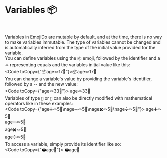 
# Variables 📦
<br/>

Variables in EmojiDo are mutable by default, and at the time, there is no way to make variables immutable.
The type of variables cannot be changed
and is automatically inferred from the type of the initial value provided for the variable.
<br/>
You can define variables using the <Code inline={true}>📦</Code> emoji, followed by the identifier and a <Code inline={true}>🪢</Code> representing equals and the variables initial value like this:
<br/>
<Code toCopy={"📦age🪢17🚀"}>📦age🪢17🚀</Code>
<br/>
You can change a variable's value by providing the variable's identifier, followed by a <Code inline={true}>🪢</Code> and the new value:
<br/>
<Code toCopy={"age🪢33🚀"}>
age🪢33🚀
</Code>
<br/>
Variables of type <Code inline={true}>🧮</Code> or <Code inline={true}>🔢</Code> can also be directly modified with mathematical operators like in these examples:
<br/>
<Code toCopy={"age➕🪢5🚀\nage➖🪢5🚀\nage✖️🪢5🚀\nage➗🪢5🚀"}>
age➕🪢5🚀<br/>
age➖🪢5🚀<br/>
age✖️🪢5🚀<br/>
age➗🪢5🚀
</Code>
<br/>
To access a variable, simply provide its identifier like so:
<br/>
<Code toCopy={"🖨️age🚀"}>
🖨️age🚀
</Code>
